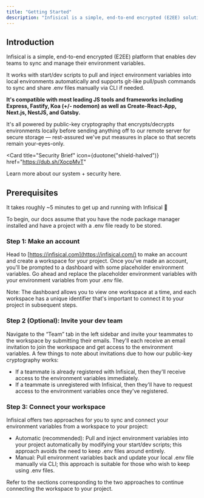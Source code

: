 ```yaml
---
title: "Getting Started"
description: "Infisical is a simple, end-to-end encrypted (E2EE) solution that enables teams to sync and manage their .env files in seconds."
---
```


## Introduction

Infisical is a simple, end-to-end encrypted (E2EE) platform that enables dev teams to sync and manage their environment variables.

It works with start/dev scripts to pull and inject environment variables into local environments automatically and supports git-like pull/push commands to sync and share .env files manually via CLI if needed.

**It's compatible with most leading JS tools and frameworks including Express, Fastify, Koa (+/- nodemon) as well as Create-React-App, Next.js, NestJS, and Gatsby.**

It's all powered by public-key cryptography that encrypts/decrypts environments locally before sending anything off to our remote server for secure storage — rest-assured we've put measures in place so that secrets remain your-eyes-only.

<Card
  title="Security Brief"
  icon={duotone("shield-halved")}
  href="https://dub.sh/XocpMvT"
>
  Learn more about our system + security here.
</Card>

## Prerequisites

It takes roughly ~5 minutes to get up and running with Infisical 👋

To begin, our docs assume that you have the node package manager installed and have a project with a .env file ready to be stored.

### Step 1: Make an account

Head to [https://infisical.com](https://infisical.com/) to make an account and create a workspace for your project. Once you've made an account, you'll be prompted to a dashboard with some placeholder environment variables. Go ahead and replace the placeholder environment variables with your environment variables from your .env file.

Note: The dashboard allows you to view one workspace at a time, and each workspace has a unique identifier that's important to connect it to your project in subsequent steps.

### Step 2 (Optional): Invite your dev team

Navigate to the “Team” tab in the left sidebar and invite your teammates to the workspace by submitting their emails. They'll each receive an email invitation to join the workspace and get access to the environment variables. A few things to note about invitations due to how our public-key cryptography works:

- If a teammate is already registered with Infisical, then they'll receive access to the environment variables immediately.
- If a teammate is unregistered with Infisical, then they'll have to request access to the environment variables once they've registered.

### Step 3: Connect your workspace

Infisical offers two approaches for you to sync and connect your environment variables from a workspace to your project:

- Automatic (recommended): Pull and inject environment variables into your project automatically by modifying your start/dev scripts; this approach avoids the need to keep .env files around entirely.
- Manual: Pull environment variables back and update your local .env file manually via CLI; this approach is suitable for those who wish to keep using .env files.

Refer to the sections corresponding to the two approaches to continue connecting the workspace to your project.
